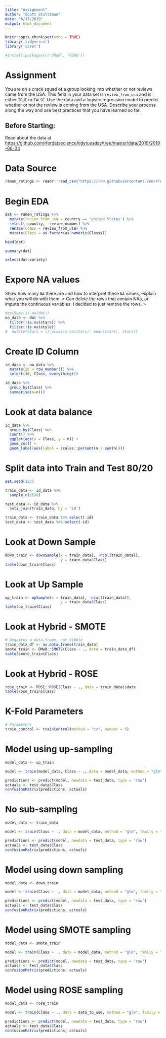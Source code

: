 ```yaml
---
title: "Assignment"
author: "Scott Stoltzman"
date: "6/17/2019"
output: html_document
---
```


```r
knitr::opts_chunk$set(echo = TRUE)
library('tidyverse')
library('caret')

#install.packages(c('DMwR', 'ROSE'))
```


# Assignment  

You are on a crack squad of a group looking into whether or not reviews came from the USA. This field in your data set is `review_from_usa` and is either `TRUE` or `FALSE`. Use the data and a logistic regression model to predict whether or not the review is coming from the USA. Describe your process along the way and use best practices that you have learned so far.


## Before Starting:
Read about the data at <https://github.com/rfordatascience/tidytuesday/tree/master/data/2019/2019-06-04>

# Data Source

```r
ramen_ratings <- readr::read_csv("https://raw.githubusercontent.com/rfordatascience/tidytuesday/master/data/2019/2019-06-04/ramen_ratings.csv")
```

# Begin EDA 

```r
dat <- ramen_ratings %>%
  mutate(review_from_usa = country == 'United States') %>%
  select(-country, -review_number) %>% 
  rename(Class = review_from_usa) %>% 
  mutate(Class = as.factor(as.numeric(Class)))

head(dat)
```

```r
summary(dat)
```

```r
select(dat:variety)
```


# Expore NA values
Show how many `NA` there are and how to interpret these `NA` values, explain what you will do with them.
< Can delete the rows that contain NAs, or impute the continuous variables. I decided to just remove the rows. >
```r
#colSums(is.na(dat))
na_data <- dat %>%
  filter(!is.na(stars)) %>% 
  filter(!is.na(style))
#  mutate(stars = if_else(is.na(stars), mean(stars), stars))
```

# Create ID Column
```r
id_data <- na_data %>%
  mutate(id = row_number()) %>% 
  select(id, Class, everything())
```

```r
id_data %>% 
  group_by(Class) %>% 
  summarise(n=n())
```


# Look at data balance
```r
id_data %>%
  group_by(Class) %>%
  count() %>%
  ggplot(aes(x = Class, y = n)) +
  geom_col() + 
  geom_label(aes(label = scales::percent(n / sum(n))))
```

# Split data into Train and Test 80/20
```r
set.seed(123)

train_data <- id_data %>%
  sample_n(2530)

test_data <- id_data %>%
  anti_join(train_data, by = 'id')

train_data <- train_data %>% select(-id)
test_data <- test_data %>% select(-id)
```

# Look at Down Sample 
```r
down_train <- downSample(x = train_data[, -ncol(train_data)],
                         y = train_data$Class)
table(down_train$Class)
```

# Look at Up Sample 
```r
up_train <- upSample(x = train_data[, -ncol(train_data)],
                         y = train_data$Class)
table(up_train$Class)
```

# Look at Hybrid - SMOTE 
```r
# Requires a data.frame, not tibble
train_data_df <- as.data.frame(train_data)
smote_train <- DMwR::SMOTE(Class ~ ., data = train_data_df)
table(smote_train$Class)
```

# Look at Hybrid - ROSE 
```r
rose_train <- ROSE::ROSE(Class ~ ., data = train_data)$data
table(rose_train$Class) 
```


# K-Fold Parameters 
```r
# Parameters
train_control <- trainControl(method = "cv", number = 5)
```

# Model using up-sampling 
```r
model_data <- up_train

model <- train(model_data, Class ~ ., data = model_data, method = "glm", family = "binomial", trControl = train_control)

predictions <- predict(model, newdata = test_data, type = 'raw')
actuals <- test_data$Class
confusionMatrix(predictions, actuals)
```

# No sub-sampling 
```r
model_data <- train_data

model <- train(Class ~ ., data = model_data, method = "glm", family = "binomial", trControl = train_control)

predictions <- predict(model, newdata = test_data, type = 'raw')
actuals <- test_data$Class
confusionMatrix(predictions, actuals)
```

# Model using down sampling 
```r
model_data <- down_train

model <- train(Class ~ ., data = model_data, method = "glm", family = "binomial", trControl = train_control)

predictions <- predict(model, newdata = test_data, type = 'raw')
actuals <- test_data$Class
confusionMatrix(predictions, actuals)
```

# Model using SMOTE sampling 
```r
model_data <- smote_train

model <- train(Class ~ ., data = model_data, method = "glm", family = "binomial", trControl = train_control)

predictions <- predict(model, newdata = test_data, type = 'raw')
actuals <- test_data$Class
confusionMatrix(predictions, actuals)
```

# Model using ROSE sampling 
```r
model_data <- rose_train

model <- train(Class ~ ., data = data_to_use, method = "glm", family = "binomial", trControl = train_control)

predictions <- predict(model, newdata = test_data, type = 'raw')
actuals <- test_data$Class
confusionMatrix(predictions, actuals)
```



